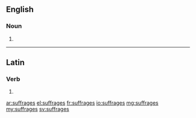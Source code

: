 ==English==

===Noun===
{{head|en|plural}}

# {{plural of|suffrage|lang=en}}

----

==Latin==

===Verb===
{{la-verb-form|suffrāgēs}}

# {{conjugation of|suffrāgō||2|s|pres|act|sub|lang=la}}

[[ar:suffrages]]
[[el:suffrages]]
[[fr:suffrages]]
[[io:suffrages]]
[[mg:suffrages]]
[[my:suffrages]]
[[sv:suffrages]]